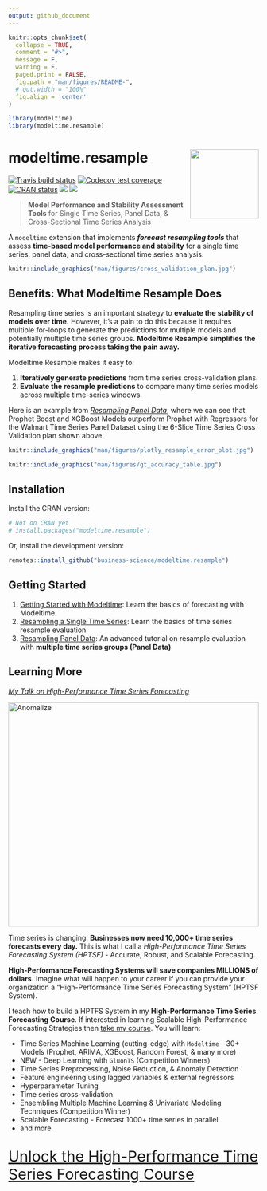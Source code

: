 ```yaml
---
output: github_document
---
```


<!-- README.md is generated from README.Rmd. Please edit that file -->

```r
knitr::opts_chunk$set(
  collapse = TRUE,
  comment = "#>",
  message = F,
  warning = F,
  paged.print = FALSE,
  fig.path = "man/figures/README-",
  # out.width = "100%"
  fig.align = 'center'
)

library(modeltime)
library(modeltime.resample)
```

# modeltime.resample <img src='man/figures/logo.png' align="right" height="138.5" />

<!-- badges: start -->
[![Travis build status](https://travis-ci.com/business-science/modeltime.resample.svg?branch=master)](https://travis-ci.com/business-science/modeltime.resample)
[![Codecov test coverage](https://codecov.io/gh/business-science/modeltime.resample/branch/master/graph/badge.svg)](https://codecov.io/gh/business-science/modeltime.resample?branch=master)
[![CRAN status](https://www.r-pkg.org/badges/version/modeltime.resample)](https://CRAN.R-project.org/package=modeltime.resample)
![](http://cranlogs.r-pkg.org/badges/modeltime.resample?color=brightgreen)
![](http://cranlogs.r-pkg.org/badges/grand-total/modeltime.resample?color=brightgreen)
<!-- badges: end -->

> __Model Performance and Stability Assessment Tools__ for Single Time Series, Panel Data, & Cross-Sectional Time Series Analysis


A `modeltime` extension that implements ___forecast resampling tools___ that assess __time-based model performance and stability__ for a single time series, panel data, and cross-sectional time series analysis.



```r
knitr::include_graphics("man/figures/cross_validation_plan.jpg")
```

## Benefits: What Modeltime Resample Does

Resampling time series is an important strategy to __evaluate the stability of models over time.__ However, it's a pain to do this because it requires multiple for-loops to generate the predictions for multiple models and potentially multiple time series groups. __Modeltime Resample simplifies the iterative forecasting process taking the pain away.__

Modeltime Resample makes it easy to:

1. __Iteratively generate predictions__ from time series cross-validation plans.
2. __Evaluate the resample predictions__ to compare many time series models across multiple time-series windows.

Here is an example from [_Resampling Panel Data_](https://business-science.github.io/modeltime.resample/articles/articles/panel-data.html), where we can see that Prophet Boost and XGBoost Models outperform Prophet with Regressors for the Walmart Time Series Panel Dataset using the 6-Slice Time Series Cross Validation plan shown above. 

```r
knitr::include_graphics("man/figures/plotly_resample_error_plot.jpg")
```

```r
knitr::include_graphics("man/figures/gt_accuracy_table.jpg")
```

## Installation

Install the CRAN version:

``` r
# Not on CRAN yet
# install.packages("modeltime.resample")
```

Or, install the development version:

``` r
remotes::install_github("business-science/modeltime.resample")
```

## Getting Started

1. [Getting Started with Modeltime](https://business-science.github.io/modeltime/articles/getting-started-with-modeltime.html): Learn the basics of forecasting with Modeltime. 
2. [Resampling a Single Time Series](https://business-science.github.io/modeltime.resample/articles/getting-started.html): Learn the basics of time series resample evaluation. 
3. [Resampling Panel Data](https://business-science.github.io/modeltime.resample/articles/articles/panel-data.html): An advanced tutorial on resample evaluation with __multiple time series groups (Panel Data)__

 

## Learning More

[_My Talk on High-Performance Time Series Forecasting_](https://youtu.be/elQb4VzRINg)

<a href="https://www.youtube.com/embed/elQb4VzRINg" target="_blank"><img src="http://img.youtube.com/vi/elQb4VzRINg/0.jpg" alt="Anomalize" width="100%" height="450"/></a>



Time series is changing. __Businesses now need 10,000+ time series forecasts every day.__ This is what I call a _High-Performance Time Series Forecasting System (HPTSF)_ - Accurate, Robust, and Scalable Forecasting. 

 __High-Performance Forecasting Systems will save companies MILLIONS of dollars.__ Imagine what will happen to your career if you can provide your organization a "High-Performance Time Series Forecasting System" (HPTSF System).

I teach how to build a HPTFS System in my __High-Performance Time Series Forecasting Course__. If interested in learning Scalable High-Performance Forecasting Strategies then [take my course](https://university.business-science.io/p/ds4b-203-r-high-performance-time-series-forecasting). You will learn:

- Time Series Machine Learning (cutting-edge) with `Modeltime` - 30+ Models (Prophet, ARIMA, XGBoost, Random Forest, & many more)
- NEW - Deep Learning with `GluonTS` (Competition Winners)
- Time Series Preprocessing, Noise Reduction, & Anomaly Detection
- Feature engineering using lagged variables & external regressors
- Hyperparameter Tuning
- Time series cross-validation
- Ensembling Multiple Machine Learning & Univariate Modeling Techniques (Competition Winner)
- Scalable Forecasting - Forecast 1000+ time series in parallel
- and more.

<p class="text-center" style="font-size:30px;">
<a href="https://university.business-science.io/p/ds4b-203-r-high-performance-time-series-forecasting">Unlock the High-Performance Time Series Forecasting Course</a>
</p>


